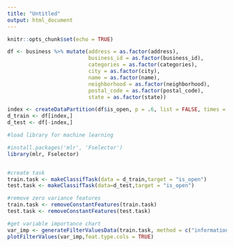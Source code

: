 ```yaml
---
title: "Untitled"
output: html_document
---
```


```r
knitr::opts_chunk$set(echo = TRUE)
```


```r
df <- business %>% mutate(address = as.factor(address), 
                          business_id = as.factor(business_id),
                          categories = as.factor(categories),
                          city = as.factor(city),
                          name = as.factor(name),
                          neighborhood = as.factor(neighborhood),
                          postal_code = as.factor(postal_code),
                          state = as.factor(state))

index <- createDataPartition(df$is_open, p = .6, list = FALSE, times = 1)
d_train <- df[index,]
d_test <- df[-index,]
```



```r
#load library for machine learning

#install.packages('mlr', 'Fselector')
library(mlr, Fselector)


#create task
train.task <- makeClassifTask(data = d_train,target = "is_open")
test.task <- makeClassifTask(data=d_test,target = "is_open")

#remove zero variance features
train.task <- removeConstantFeatures(train.task)
test.task <- removeConstantFeatures(test.task)

#get variable importance chart
var_imp <- generateFilterValuesData(train.task, method = c("information.gain"))
plotFilterValues(var_imp,feat.type.cols = TRUE)
```


